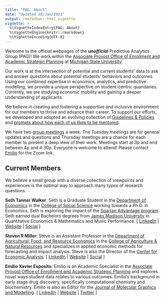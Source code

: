 ```yaml
---
title: "PAG: About"
date: "Updated 20/Jan/2023"
output: rmarkdown::html_vignette
vignette: >
  %\VignetteIndexEntry{PAG: About}
  %\VignetteEngine{knitr::rmarkdown}
  %\VignetteEncoding{UTF-8}
---
```


Welcome to the official webpages of the _**unofficial**_ Predictive Analytics Group (PAG)! We work within the [Associate Provost Office of Enrollment and Academic Strategic Planning](https://esp.msu.edu) at [Michigan State University](https://www.msu.edu). 

Our work is at the intersection of potential and current students' data to ask and answer questions about potential students' behaviors and outcomes. Using our combined expertise in economics, analytics, and predictive modelling, we provide a unique perspective on student-centric quandaries. Currently, we are studying economic mobility and gaining a deeper understanding of applicants.

We believe in creating and fostering a supportive and inclusive environment for our members to thrive and advance their career. To support our efforts, we developed and adopted an evolving collection of [Guidelines & Policies](PAG_GuidelinesAndPolicies.html) and [prompts about how each of us likes to be mentored](PAG_HowILikeToBeMentored.html).

We have two [group meetings](PAG_GroupMeetings.html) a week. The Tuesday meetings are for general updates and questions and Thursday meetings are a chance for each member to present a deep view of their work. Meetings start at 3p and end between 4p and 4:30p. Everyone is welcome to attend! Please contact [Emilio](mailto:emilio@msu.edu?subject=I%20want%20to%20attend%20PAG%20group%20meetings!) for the Zoom link.


## Current Members

We believe a small group with a diverse collection of viewpoints and experiences is the optimal way to approach many types of research questions. 

**Seth Tanner Walker**: Seth is a Graduate Student in the [Department of Economics](https://econ.msu.edu/) in the [College of Social Science](https://socialscience.msu.edu/) working towards a Ph.D. in Economics. Seth is exploring the impact of the [Spartan Advantage program](https://finaid.msu.edu/spad.asp). Seth earned dual Bachelors degrees from [James Madison University](https://www.jmu.edu) in Quantitative Economics & Mathematics and Music Performance. [ [LinkedIn]() | [Website]() | [Social]() ]


**Steven R Miller**: Steve is an Assistant Professor in the [Department of Agricultural, Food, and Resource Economics](https://www.canr.msu.edu/afre/index) in the [College of Agriculture & Natural Resources](https://www.canr.msu.edu/) and specializes in applied economic methods for forecasting and impact analysis. Steve is also the Director of the [Center for Economic Analysis](https://www.canr.msu.edu/cea/). [ [LinkedIn](https://www.linkedin.com/in/steven-miller-3b5a546) | [Website]() | [Social]() ]


**Emilio Xavier Esposito**: Emilio is an Academic Specialist in the [Associate Provost Office of Enrollment and Academic Strategic Planning](https://esp.msu.edu) and explores novel ways student data relates to various outcomes. Emilio's background in early stage drug discovery, specifically computational chemistry and biochemistry. Emilio is also an Editor for the [Journal of Molecular Graphics and Modelling](https://www.sciencedirect.com/journal/journal-of-molecular-graphics-and-modelling). [ [LinkedIn](https://www.linkedin.com/in/emilioxavieresposito) | [Website](http://www.exeResearch.com) | [Twitter](https://twitter.com/exesposito) ]


